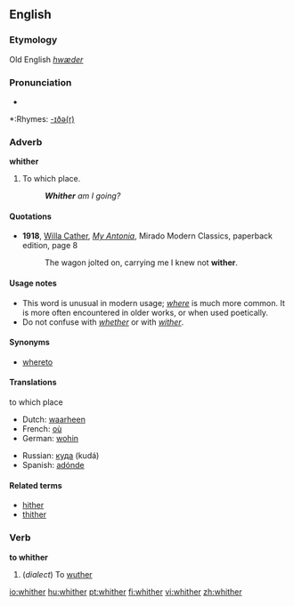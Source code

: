==English==
===Etymology===
Old English ''[[hwæder]]''

===Pronunciation===
*{{audio|en-us-whither.ogg|Audio (US)}}

*:Rhymes: [[Rhymes:English:-ɪðə(r)|-ɪðə(r)]]

===Adverb===
'''whither'''

# To which place.
#: '''''Whither''' am I going?''

====Quotations====
*'''1918''', [[w:Willa Cather|Willa Cather]], ''[[w:My Antonia|My Antonia]]'', Mirado Modern Classics, paperback edition, page 8
*:The wagon jolted on, carrying me I knew not '''wither'''.

====Usage notes====
*This word is unusual in modern usage; ''[[where]]'' is much more common. It is more often encountered in older works, or when used poetically.
*Do not confuse with ''[[whether]]'' or with ''[[wither]]''.

====Synonyms====
*[[whereto]]

====Translations====
;to which place
{{top}}
*Dutch: [[waarheen]]
*French: [[où]]
*German: [[wohin]]
{{mid}}
*Russian: [[куда]] (kudá)
*Spanish: [[adónde]]
{{bottom}}

====Related terms====
*[[hither]]
*[[thither]]

===Verb===
'''to whither'''

#(''dialect'') To [[wuther]]

[[io:whither]]
[[hu:whither]]
[[pt:whither]]
[[fi:whither]]
[[vi:whither]]
[[zh:whither]]